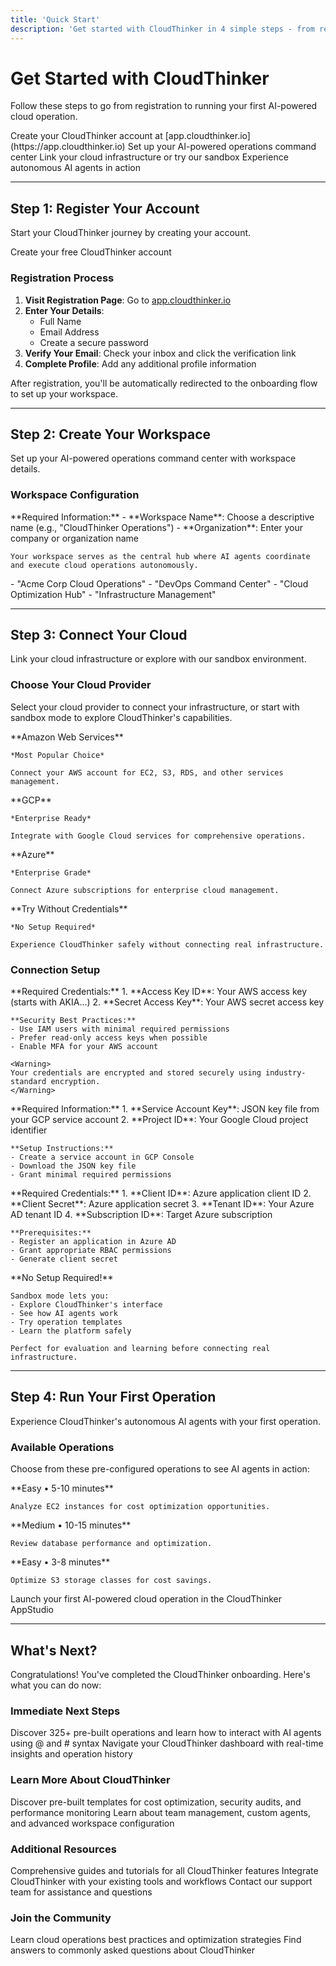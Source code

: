 ```yaml
---
title: 'Quick Start'
description: 'Get started with CloudThinker in 4 simple steps - from registration to your first operation'
---
```


# Get Started with CloudThinker

Follow these steps to go from registration to running your first AI-powered cloud operation.

<Steps>
  <Step title="Register Your Account">
    Create your CloudThinker account at [app.cloudthinker.io](https://app.cloudthinker.io)
  </Step>
  <Step title="Create Your Workspace">
    Set up your AI-powered operations command center
  </Step>
  <Step title="Connect Your Cloud">
    Link your cloud infrastructure or try our sandbox
  </Step>
  <Step title="Run Your First Operation">
    Experience autonomous AI agents in action
  </Step>
</Steps>

---

## Step 1: Register Your Account

Start your CloudThinker journey by creating your account.

<Card title="Sign Up Now" icon="user-plus" href="https://app.cloudthinker.io/register">
  Create your free CloudThinker account
</Card>

### Registration Process

1. **Visit Registration Page**: Go to [app.cloudthinker.io](https://app.cloudthinker.io)
2. **Enter Your Details**:
   - Full Name
   - Email Address
   - Create a secure password
3. **Verify Your Email**: Check your inbox and click the verification link
4. **Complete Profile**: Add any additional profile information

<Note>
After registration, you'll be automatically redirected to the onboarding flow to set up your workspace.
</Note>

---

## Step 2: Create Your Workspace

Set up your AI-powered operations command center with workspace details.

### Workspace Configuration

<CardGroup cols={1}>
  <Card title="Workspace Details" icon="building">
    **Required Information:**
    - **Workspace Name**: Choose a descriptive name (e.g., "CloudThinker Operations")
    - **Organization**: Enter your company or organization name
    
    Your workspace serves as the central hub where AI agents coordinate and execute cloud operations autonomously.
  </Card>
</CardGroup>

<Accordion title="Workspace Name Examples">
  - "Acme Corp Cloud Operations"
  - "DevOps Command Center"
  - "Cloud Optimization Hub"
  - "Infrastructure Management"
</Accordion>

---

## Step 3: Connect Your Cloud

Link your cloud infrastructure or explore with our sandbox environment.

### Choose Your Cloud Provider

Select your cloud provider to connect your infrastructure, or start with sandbox mode to explore CloudThinker's capabilities.

<CardGroup cols={2}>
  <Card title="AWS" icon="aws" color="#FF9900">
    **Amazon Web Services**
    
    *Most Popular Choice*
    
    Connect your AWS account for EC2, S3, RDS, and other services management.
  </Card>
  <Card title="Google Cloud Platform" icon="google-cloud" color="#4285F4">
    **GCP**
    
    *Enterprise Ready*
    
    Integrate with Google Cloud services for comprehensive operations.
  </Card>
  <Card title="Microsoft Azure" icon="microsoft-azure" color="#0078D4">
    **Azure**
    
    *Enterprise Grade*
    
    Connect Azure subscriptions for enterprise cloud management.
  </Card>
  <Card title="Sandbox Mode" icon="play" color="#00D4AA">
    **Try Without Credentials**
    
    *No Setup Required*
    
    Experience CloudThinker safely without connecting real infrastructure.
  </Card>
</CardGroup>

### Connection Setup

<Tabs>
  <Tab title="AWS Setup">
    **Required Credentials:**
    1. **Access Key ID**: Your AWS access key (starts with AKIA...)
    2. **Secret Access Key**: Your AWS secret access key
    
    **Security Best Practices:**
    - Use IAM users with minimal required permissions
    - Prefer read-only access keys when possible
    - Enable MFA for your AWS account
    
    <Warning>
    Your credentials are encrypted and stored securely using industry-standard encryption.
    </Warning>
  </Tab>
  
  <Tab title="GCP Setup">
    **Required Information:**
    1. **Service Account Key**: JSON key file from your GCP service account
    2. **Project ID**: Your Google Cloud project identifier
    
    **Setup Instructions:**
    - Create a service account in GCP Console
    - Download the JSON key file
    - Grant minimal required permissions
  </Tab>
  
  <Tab title="Azure Setup">
    **Required Credentials:**
    1. **Client ID**: Azure application client ID  
    2. **Client Secret**: Azure application secret
    3. **Tenant ID**: Your Azure AD tenant ID
    4. **Subscription ID**: Target Azure subscription
    
    **Prerequisites:**
    - Register an application in Azure AD
    - Grant appropriate RBAC permissions
    - Generate client secret
  </Tab>
  
  <Tab title="Sandbox">
    **No Setup Required!**
    
    Sandbox mode lets you:
    - Explore CloudThinker's interface
    - See how AI agents work
    - Try operation templates
    - Learn the platform safely
    
    Perfect for evaluation and learning before connecting real infrastructure.
  </Tab>
</Tabs>

---

## Step 4: Run Your First Operation

Experience CloudThinker's autonomous AI agents with your first operation.

### Available Operations

Choose from these pre-configured operations to see AI agents in action:

<CardGroup cols={3}>
  <Card title="Cost Optimization" icon="dollar-sign" color="#28A745">
    **Easy • 5-10 minutes**
    
    Analyze EC2 instances for cost optimization opportunities.
  </Card>
  <Card title="Performance Monitoring" icon="chart-line" color="#FFC107">
    **Medium • 10-15 minutes**
    
    Review database performance and optimization.
  </Card>
  <Card title="Storage Optimization" icon="folder" color="#28A745">
    **Easy • 3-8 minutes**
    
    Optimize S3 storage classes for cost savings.
  </Card>
</CardGroup>


<Card title="Start Your First Operation" icon="rocket" href="https://app.cloudthinker.io/operations">
  Launch your first AI-powered cloud operation in the CloudThinker AppStudio
</Card>


---

## What's Next?

Congratulations! You've completed the CloudThinker onboarding. Here's what you can do now:

### Immediate Next Steps

<CardGroup cols={2}>
  <Card title="Explore Operations Hub" icon="hub" href="/guide/operations-hub">
    Discover 325+ pre-built operations and learn how to interact with AI agents using @ and # syntax
  </Card>
  <Card title="Explore Your Dashboard" icon="chart-mixed" href="https://app.cloudthinker.io/dashboard">
    Navigate your CloudThinker dashboard with real-time insights and operation history
  </Card>
</CardGroup>

### Learn More About CloudThinker

<CardGroup cols={2}>
  <Card title="Operation Templates" icon="template" href="/learn/use-cases">
    Discover pre-built templates for cost optimization, security audits, and performance monitoring
  </Card>
  <Card title="Advanced Features" icon="cog" href="/guide/workspaces">
    Learn about team management, custom agents, and advanced workspace configuration
  </Card>
</CardGroup>

### Additional Resources

<CardGroup cols={3}>
  <Card title="User Guide" icon="book" href="/guide/connections">
    Comprehensive guides and tutorials for all CloudThinker features
  </Card>
  <Card title="API Documentation" icon="code" href="/api-reference/introduction">
    Integrate CloudThinker with your existing tools and workflows
  </Card>
  <Card title="Get Support" icon="life-ring" href="mailto:support@cloudthinker.io">
    Contact our support team for assistance and questions
  </Card>
</CardGroup>

### Join the Community

<CardGroup cols={2}>
  <Card title="Best Practices" icon="lightbulb" href="/learn/extended-reading">
    Learn cloud operations best practices and optimization strategies
  </Card>
  <Card title="FAQ" icon="circle-question" href="/learn/faq">
    Find answers to commonly asked questions about CloudThinker
  </Card>
</CardGroup>
